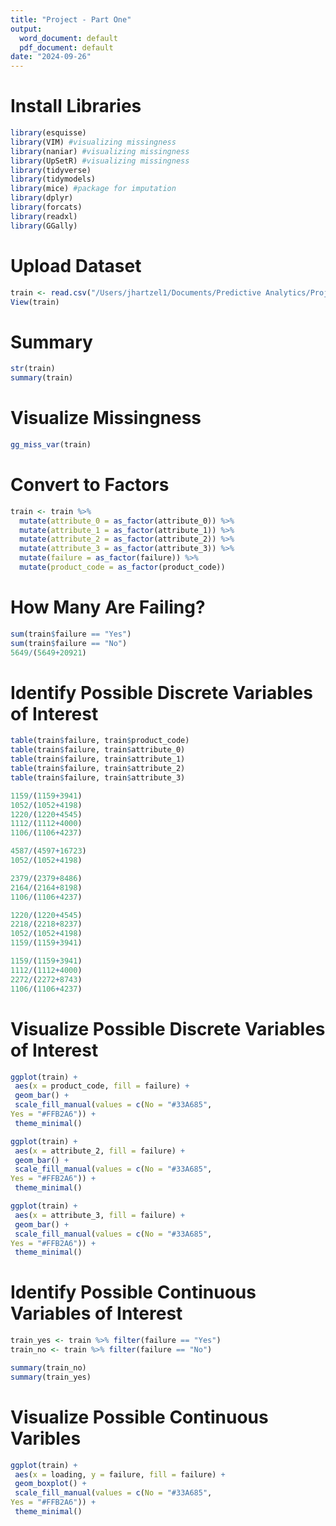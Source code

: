 ```yaml
---
title: "Project - Part One"
output:
  word_document: default
  pdf_document: default
date: "2024-09-26"
---
```


# Install Libraries

```r
library(esquisse)
library(VIM) #visualizing missingness
library(naniar) #visualizing missingness
library(UpSetR) #visualizing missingness
library(tidyverse)
library(tidymodels)
library(mice) #package for imputation
library(dplyr)
library(forcats)
library(readxl)
library(GGally)
```

# Upload Dataset

```r
train <- read.csv("/Users/jhartzel1/Documents/Predictive Analytics/Project Part I/product-failure-kaggle-competition-fall-24/train.csv")
View(train)
```

# Summary

```r
str(train)
summary(train)
```
# Visualize Missingness

```r
gg_miss_var(train)
```

# Convert to Factors

```r
train <- train %>%
  mutate(attribute_0 = as_factor(attribute_0)) %>% 
  mutate(attribute_1 = as_factor(attribute_1)) %>% 
  mutate(attribute_2 = as_factor(attribute_2)) %>% 
  mutate(attribute_3 = as_factor(attribute_3)) %>% 
  mutate(failure = as_factor(failure)) %>% 
  mutate(product_code = as_factor(product_code))
```


# How Many Are Failing?

```r
sum(train$failure == "Yes")
sum(train$failure == "No")
5649/(5649+20921)
```

# Identify Possible Discrete Variables of Interest

```r
table(train$failure, train$product_code)
table(train$failure, train$attribute_0)
table(train$failure, train$attribute_1)
table(train$failure, train$attribute_2)
table(train$failure, train$attribute_3)
```

```r
1159/(1159+3941)
1052/(1052+4198)
1220/(1220+4545)
1112/(1112+4000)
1106/(1106+4237)

4587/(4597+16723)
1052/(1052+4198)

2379/(2379+8486)
2164/(2164+8198)
1106/(1106+4237)

1220/(1220+4545)
2218/(2218+8237)
1052/(1052+4198)
1159/(1159+3941)

1159/(1159+3941)
1112/(1112+4000)
2272/(2272+8743)
1106/(1106+4237)
```

# Visualize Possible Discrete Variables of Interest

```r
ggplot(train) +
 aes(x = product_code, fill = failure) +
 geom_bar() +
 scale_fill_manual(values = c(No = "#33A685", 
Yes = "#FFB2A6")) +
 theme_minimal()
```

```r
ggplot(train) +
 aes(x = attribute_2, fill = failure) +
 geom_bar() +
 scale_fill_manual(values = c(No = "#33A685", 
Yes = "#FFB2A6")) +
 theme_minimal()
```

```r
ggplot(train) +
 aes(x = attribute_3, fill = failure) +
 geom_bar() +
 scale_fill_manual(values = c(No = "#33A685", 
Yes = "#FFB2A6")) +
 theme_minimal()
```


# Identify Possible Continuous Variables of Interest

```r
train_yes <- train %>% filter(failure == "Yes") 
train_no <- train %>% filter(failure == "No")
```

```r
summary(train_no)
summary(train_yes)
```

# Visualize Possible Continuous Varibles 

```r
ggplot(train) +
 aes(x = loading, y = failure, fill = failure) +
 geom_boxplot() +
 scale_fill_manual(values = c(No = "#33A685", 
Yes = "#FFB2A6")) +
 theme_minimal()
```



